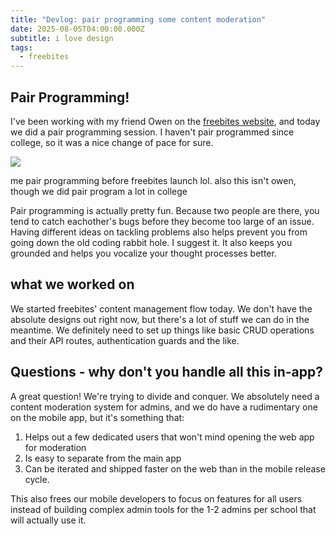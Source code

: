 ```yaml
---
title: "Devlog: pair programming some content moderation"
date: 2025-08-05T04:00:00.000Z
subtitle: i love design
tags:
  - freebites
---
```


## Pair Programming!

I've been working with my friend Owen on the [freebites website](https://www.freebites.org/), and today we did a pair programming session. I haven't pair programmed since college, so it was a nice change of pace for sure.

![](https://res.cloudinary.com/dqjxcxacd/image/upload/v1754867981/coding_mhvu0l.jpg)

me pair programming before freebites launch lol. also this isn't owen, though we did pair program a lot in college

Pair programming is actually pretty fun. Because two people are there, you tend to catch eachother's bugs before they become too large of an issue. Having different ideas on tackling problems also helps prevent you from going down the old coding rabbit hole. I suggest it. It also keeps you grounded and helps you vocalize your thought processes better.

## what we worked on

We started freebites' content management flow today. We don't have the absolute designs out right now, but there's a lot of stuff we can do in the meantime. We definitely need to set up things like basic CRUD operations and their API routes, authentication guards and the like.

## Questions - why don't you handle all this in-app?

A great question! We're trying to divide and conquer. We absolutely need a content moderation system for admins, and we do have a rudimentary one on the mobile app, but it's something that:

1. Helps out a few dedicated users that won't mind opening the web app for moderation
2. Is easy to separate from the main app
3. Can be iterated and shipped faster on the web than in the mobile release cycle.

This also frees our mobile developers to focus on features for all users instead of building complex admin tools for the 1-2 admins per school that will actually use it.
